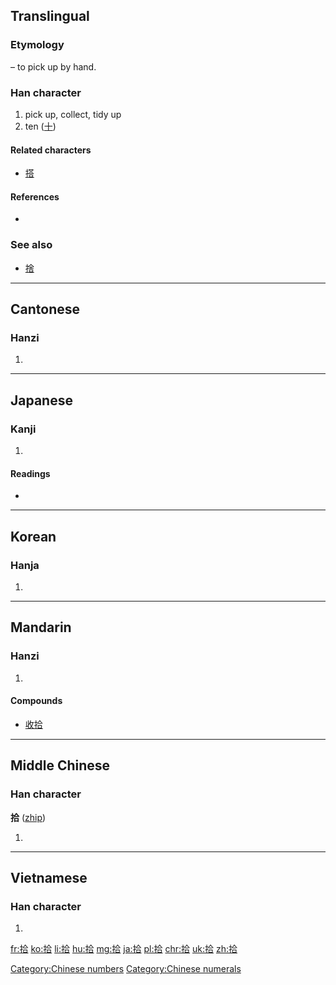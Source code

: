 {{also|十}}
==Translingual==
===Etymology===
{{Han compound|手|alt1=扌|t1=hand|合|ls=psc|c1=s|c2=p}} – to pick up by hand.

===Han character===
{{Han char|rn=64|rad=手|as=06|sn=9|four=5806<sub>1</sub>|canj=手人一口 (QOMR)|ids=⿰[[扌]][[合]]}}

# pick up, collect, tidy up
# ten ([[十]])

====Related characters====
* [[搭]]

====References====
* {{Han ref|kx=0428.240|dkj=12014|dj=0777.180|hdz=31872.010|uh=62FE|ud=25342|bh=AC42|bd=44098}}

===See also===
* [[捨]]

[[Category:Chinese numbers]]
[[Category:Chinese numerals]]

----

==Cantonese==

===Hanzi===
{{yue-hanzi|jyut=|y=sap6}}

# {{defn|lang=yue|sort=手06}}

----

==Japanese==

===Kanji===
{{ja-kanji|grade=3|rs=手06}}

# {{defn|lang=ja|sort=手06}}

====Readings====
* {{ja-readings|on=[[しゅう]] (shū), [[じゅう]] (jū)|kun=[[ひろう]] (hirou), [[とお]] (too)}}

----

==Korean==

===Hanja===
{{ko-hanja|hangeul=[[습]], [[십]]|eumhun=|rv=seup, sip|mr=sŭp, sip|y=sup, sip}}

# {{defn|lang=ko|sort=手06}}

----

==Mandarin==

===Hanzi===
{{cmn-hanzi|pin=[[jiè]] ([[jie4]]), [[shè]] ([[she4]]), [[shí]] ([[shi2]])|wg=chieh<sup>4</sup>, she<sup>4</sup>, shih<sup>2</sup>}}

# {{defn|lang=cmn|sort=手06}}

====Compounds====
* [[收拾]]

----

==Middle Chinese==

===Han character===
'''拾''' ([[zhip]])

# {{defn|lang=ltc|sort=手06}}

----

==Vietnamese==

===Han character===
{{vi-hantu|[[thập]], [[thộp]], [[thụp]], [[đập]]|rs=手06}}

# {{defn|lang=vi|sort=手06}}

[[fr:拾]]
[[ko:拾]]
[[li:拾]]
[[hu:拾]]
[[mg:拾]]
[[ja:拾]]
[[pl:拾]]
[[chr:拾]]
[[uk:拾]]
[[zh:拾]]